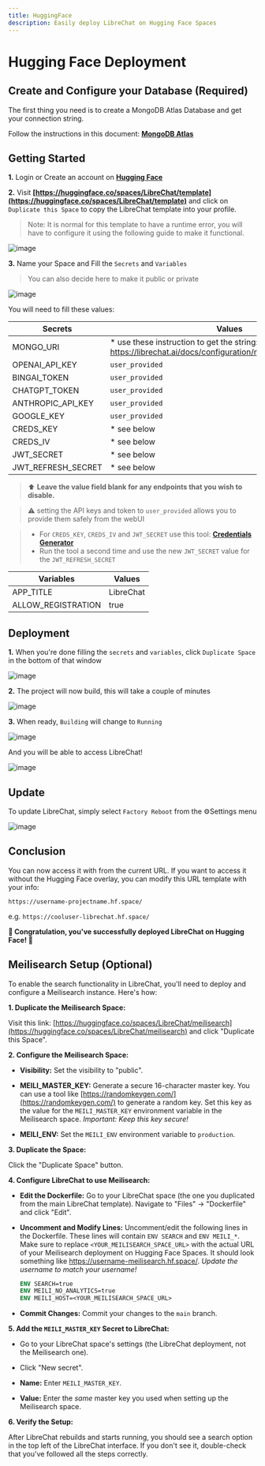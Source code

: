 ```yaml
---
title: HuggingFace
description: Easily deploy LibreChat on Hugging Face Spaces
---
```


# Hugging Face Deployment

## Create and Configure your Database (Required)

The first thing you need is to create a MongoDB Atlas Database and get your connection string.

Follow the instructions in this document: **[MongoDB Atlas](/docs/configuration/mongodb/mongodb_atlas)**

## Getting Started

**1.** Login or Create an account on **[Hugging Face](https://huggingface.co/)**

**2.** Visit **[https://huggingface.co/spaces/LibreChat/template](https://huggingface.co/spaces/LibreChat/template)** and click on `Duplicate this Space` to copy the LibreChat template into your profile.

> Note: It is normal for this template to have a runtime error, you will have to configure it using the following guide to make it functional.

![image](https://github.com/fuegovic/LibreChat/assets/32828263/fd684254-cbe0-4039-ba4a-7c492b16a453)

**3.** Name your Space and Fill the `Secrets` and `Variables`

> You can also decide here to make it public or private

![image](https://github.com/fuegovic/LibreChat/assets/32828263/13a039b9-bb78-4d56-bab1-74eb48171516)

You will need to fill these values:

| Secrets            | Values                                                                                                    |
| ------------------ | --------------------------------------------------------------------------------------------------------- |
| MONGO_URI          | \* use these instruction to get the string: https://librechat.ai/docs/configuration/mongodb/mongodb_atlas |
| OPENAI_API_KEY     | `user_provided`                                                                                           |
| BINGAI_TOKEN       | `user_provided`                                                                                           |
| CHATGPT_TOKEN      | `user_provided`                                                                                           |
| ANTHROPIC_API_KEY  | `user_provided`                                                                                           |
| GOOGLE_KEY         | `user_provided`                                                                                           |
| CREDS_KEY          | \* see below                                                                                              |
| CREDS_IV           | \* see below                                                                                              |
| JWT_SECRET         | \* see below                                                                                              |
| JWT_REFRESH_SECRET | \* see below                                                                                              |

> ⬆️ **Leave the value field blank for any endpoints that you wish to disable.**

> ⚠️ setting the API keys and token to `user_provided` allows you to provide them safely from the webUI

> - For `CREDS_KEY`, `CREDS_IV` and `JWT_SECRET` use this tool: **[Credentials Generator](/toolkit/creds_generator)**
> - Run the tool a second time and use the new `JWT_SECRET` value for the `JWT_REFRESH_SECRET`

| Variables          | Values    |
| ------------------ | --------- |
| APP_TITLE          | LibreChat |
| ALLOW_REGISTRATION | true      |

## Deployment

**1.** When you're done filling the `secrets` and `variables`, click `Duplicate Space` in the bottom of that window

![image](https://github.com/fuegovic/LibreChat/assets/32828263/55d596a3-2be9-4e14-ac0d-0b493d463b1b)

**2.** The project will now build, this will take a couple of minutes

![image](https://github.com/fuegovic/LibreChat/assets/32828263/f9fd10e4-ae50-4b5f-a9b5-0077d9e4eaf6)

**3.** When ready, `Building` will change to `Running`

![image](https://github.com/fuegovic/LibreChat/assets/32828263/91442e84-9c9e-4398-9011-76c479b6f272)

And you will be able to access LibreChat!

![image](https://github.com/fuegovic/LibreChat/assets/32828263/cd5950d4-ecce-4f13-bbbf-b9109e462e10)

## Update

To update LibreChat, simply select `Factory Reboot` from the ⚙️Settings menu

![image](https://github.com/fuegovic/LibreChat/assets/32828263/66f20129-0ffd-44f5-b91c-fcce1932112f)

## Conclusion

You can now access it with from the current URL. If you want to access it without the Hugging Face overlay, you can modify this URL template with your info:

`https://username-projectname.hf.space/`

e.g. `https://cooluser-librechat.hf.space/`

**🎉 Congratulation, you've successfully deployed LibreChat on Hugging Face! 🤗**

## Meilisearch Setup (Optional)

To enable the search functionality in LibreChat, you'll need to deploy and configure a Meilisearch instance. Here's how:

**1. Duplicate the Meilisearch Space:**

Visit this link: [https://huggingface.co/spaces/LibreChat/meilisearch](https://huggingface.co/spaces/LibreChat/meilisearch) and click "Duplicate this Space".

**2. Configure the Meilisearch Space:**

- **Visibility:** Set the visibility to "public".

- **MEILI_MASTER_KEY:** Generate a secure 16-character master key. You can use a tool like [https://randomkeygen.com/](https://randomkeygen.com/) to generate a random key. Set this key as the value for the `MEILI_MASTER_KEY` environment variable in the Meilisearch space. _Important: Keep this key secure!_

- **MEILI_ENV:** Set the `MEILI_ENV` environment variable to `production`.

**3. Duplicate the Space:**

Click the "Duplicate Space" button.

**4. Configure LibreChat to use Meilisearch:**

- **Edit the Dockerfile:** Go to your LibreChat space (the one you duplicated from the main LibreChat template). Navigate to "Files" -> "Dockerfile" and click "Edit".

- **Uncomment and Modify Lines:** Uncomment/edit the following lines in the Dockerfile. These lines will contain `ENV SEARCH` and `ENV MEILI_*`. Make sure to replace `<YOUR_MEILISEARCH_SPACE_URL>` with the actual URL of your Meilisearch deployment on Hugging Face Spaces. It should look something like https://username-meilisearch.hf.space/. _Update the username to match your username!_

  ```dockerfile
  ENV SEARCH=true
  ENV MEILI_NO_ANALYTICS=true
  ENV MEILI_HOST=<YOUR_MEILISEARCH_SPACE_URL>
  ```

- **Commit Changes:** Commit your changes to the `main` branch.

**5. Add the `MEILI_MASTER_KEY` Secret to LibreChat:**

- Go to your LibreChat space's settings (the LibreChat deployment, not the Meilisearch one).

- Click "New secret".

- **Name:** Enter `MEILI_MASTER_KEY`.

- **Value:** Enter the _same_ master key you used when setting up the Meilisearch space.

**6. Verify the Setup:**

After LibreChat rebuilds and starts running, you should see a search option in the top left of the LibreChat interface. If you don't see it, double-check that you've followed all the steps correctly.
